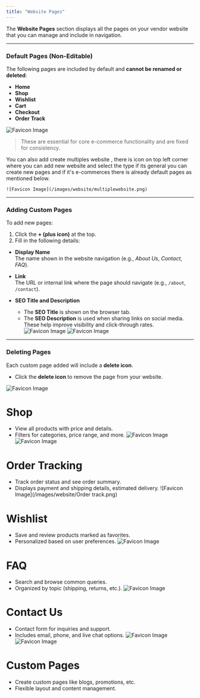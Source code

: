 ```yaml
---
title: "Website Pages"
---
```


The **Website Pages** section displays all the pages on your vendor website that you can manage and include in navigation.

---

### Default Pages (Non-Editable)

The following pages are included by default and **cannot be renamed or deleted**:

- **Home**
- **Shop**
- **Wishlist**
- **Cart**
- **Checkout**
- **Order Track**

![Favicon Image](/images/website/website.png)

> These are essential for core e-commerce functionality and are fixed for consistency.

You can also add create multiples website , there is icon on top left corner where you can add new website and select the type if its general you can create new pages and if it's e-commerces there is already default pages as mentioned below.

    ![Favicon Image](/images/website/multiplewebsite.png)

---

### Adding Custom Pages

To add new pages:

1. Click the **+ (plus icon)** at the top.
2. Fill in the following details:

- **Display Name**  
  The name shown in the website navigation (e.g., _About Us_, _Contact_, _FAQ_).

- **Link**  
  The URL or internal link where the page should navigate (e.g., `/about`, `/contact`).

- **SEO Title and Description**
  - The **SEO Title** is shown on the browser tab.
  - The **SEO Description** is used when sharing links on social media.  
     These help improve visibility and click-through rates.
    ![Favicon Image](/images/website/Custompage.png)
    ![Favicon Image](/images/website/seo.png)

---

### Deleting Pages

Each custom page added will include a **delete icon**.

- Click the **delete icon** to remove the page from your website.

![Favicon Image](/images/website/deletepage.png)

# Shop

- View all products with price and details.
- Filters for categories, price range, and more.
  ![Favicon Image](/images/Shop.png)
  ![Favicon Image](/images/website/Shopdetail.png)

# Order Tracking

- Track order status and see order summary.
- Displays payment and shipping details, estimated delivery.
  ![Favicon Image](/images/website/Order track.png)

# Wishlist

- Save and review products marked as favorites.
- Personalized based on user preferences.
  ![Favicon Image](/images/website/wishlist.png)

# FAQ

- Search and browse common queries.
- Organized by topic (shipping, returns, etc.).
  ![Favicon Image](/images/website/faq.png)

# Contact Us

- Contact form for inquiries and support.
- Includes email, phone, and live chat options.
  ![Favicon Image](/images/website/contactus.png)
  ![Favicon Image](/images/website/contactus1.png)

# Custom Pages

- Create custom pages like blogs, promotions, etc.
- Flexible layout and content management.
